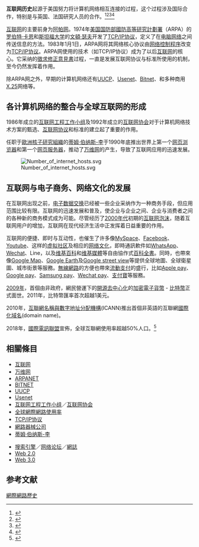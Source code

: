{{noteTA
| T= zh-cn:互联网历史; zh-tw:網際網路歷史;
| G1= IT
| 1= zh-cn:网络控制程序; zh-tw:網路控制程式;
| 2= zh-cn:蒂姆·伯纳斯-李; zh-tw:提姆·柏內茲-李;zh-hk:添·柏納斯-李;zh-hant:蒂姆·伯納斯-李;
}}
{{計算歷史}}
{{網際網路}}
'''互联网历史'''起源于美国努力将计算机网络相互连接的过程，这个过程涉及国际合作，特别是与英国、法国研究人员的合作。<ref>{{cite book|last1=Kim|first1=Byung-Keun|title=Internationalising the Internet the Co-evolution of Influence and Technology|date=2005|publisher=Edward Elgar|isbn=978-1845426750|pages=51–55|url=https://books.google.com/books?id=lESrw3neDokC&pg=PA53#v=onepage|access-date=2020-03-13|archive-date=2020-08-03|archive-url=https://web.archive.org/web/20200803060604/https://books.google.com/books?id=lESrw3neDokC&pg=PA53#v=onepage|dead-url=no}}</ref><ref>{{cite web|url=https://www.sri.com/newsroom/press-releases/computer-history-museum-sri-international-and-bbn-celebrate-40th-anniversary|title=The Computer History Museum, SRI International, and BBN Celebrate the 40th Anniversary of First ARPANET Transmission, Precursor to Today's Internet|last=|first=|date=2009-10-27|website=|publisher=SRI International|archive-url=https://web.archive.org/web/20190329134941/https://www.sri.com/newsroom/press-releases/computer-history-museum-sri-international-and-bbn-celebrate-40th-anniversary|archive-date=2019-03-29|accessdate=2017-09-25|quote=But the ARPANET itself had now become an island, with no links to the other networks that had sprung up. By the early1970s, researchers in France, the UK, and the U.S. began developing ways of connecting networks to each other, a process known as internetworking.|dead-url=yes}}</ref><ref>{{cite web|url=http://elk.informatik.hs-augsburg.de/tmp/cdrom-oss/CerfHowInternetCame2B.html|title=How the Internet Came to Be|author1=by Vinton Cerf, as told to Bernard Aboba|date=1993|accessdate=2017-09-25|quote=We began doing concurrent implementations at Stanford, BBN, and University College London. So effort at developing the Internet protocols was international from the beginning.|archive-date=2017-09-26|archive-url=https://web.archive.org/web/20170926042220/http://elk.informatik.hs-augsburg.de/tmp/cdrom-oss/CerfHowInternetCame2B.html|dead-url=yes}}</ref><ref>{{cite web|url=http://www.columbia.edu/~rh120/other/misc/haubenpap.rtf|title=The Internet: On its International Origins and Collaborative Vision A Work In-Progress|last1=Hauben|first1=Ronda|date=2004-05-01|accessdate=2017-09-25|archive-date=2020-02-01|archive-url=https://web.archive.org/web/20200201103626/http://www.columbia.edu/~rh120/other/misc/haubenpap.rtf|dead-url=yes}}</ref>

[[互联网|互联网]]的主要前身为[[ARPANET|阿帕网]]。1974年[[美国国防部|美国国防部]][[國防高等研究計劃署|國防高等研究計劃署]]（ARPA）的[[罗伯特·卡恩|罗伯特·卡恩]]和[[斯坦福大学|斯坦福大学]]的[[文頓·瑟夫|文頓·瑟夫]]开发了[[TCP/IP协议|TCP/IP协议]]，定义了在[[电脑网络|电脑网络]]之间传送信息的方法。1983年1月1日，ARPA网将其网络核心协议由[[网络控制程序|网络控制程序]]改变为[[TCP/IP协议|TCP/IP协议]]。ARPA网使用的技术（如TCP/IP协议）成为了以后[[互联网|互联网]]的核心。它采纳的[[RFC|徵求修正意見書]]过程，一直是发展互联网协议与标准所使用的机制，至今仍然发挥着作用。

除ARPA网之外，早期的计算机网络还有[[UUCP|UUCP]]、[[Usenet|Usenet]]、[[Bitnet|Bitnet]]、{{translink|en|CSNET}}和多种商用[[X.25|X.25]]网络等。

==各计算机网络的整合与全球互联网的形成==
1986年成立的[[互联网工程工作小组|互联网工程工作小组]]及1992年成立的[[互联网协会|互联网协会]]对于计算机网络技术方案的甄选、[[互联网协议|互联网协议]]和标准的建立起了重要的作用。

任职于[[歐洲核子研究組織|歐洲核子研究組織]]的[[蒂姆·伯纳斯-李|蒂姆·伯纳斯-李]]于1990年底推出世界上第一个[[网页浏览器|网页浏览器]]和第一个[[网页服务器|网页服务器]]，推动了[[万维网|万维网]]的产生，导致了互联网应用的迅速发展。

[[File:Number_of_internet_hosts.svg|right]]

==互联网与电子商务、网络文化的发展==
在互联网出现之前，[[电子数据交换|电子数据交换]]已经被一些企业采纳作为一种商务手段，但应用范围比较有限。互联网的迅速发展和普及，使企业与企业之间、企业与消费者之间的各种新的商务模式成为可能。尽管经历了[[2000年代|2000年代]]初期的[[互联网泡沫|互联网泡沫]]，随着互联网用户的增加，互联网在现代经济生活中正发挥着日益重要的作用。

互联网的便捷、即时与互动性，也催生了许多像[[MySpace|MySpace]]、[[Facebook|Facebook]]、[[Youtube|Youtube]]、这样的[[虚拟社区|虚拟社区]]及相应的[[网络文化|网络文化]]，即時通訊軟件如[[WhatsApp|WhatsApp]]、[[Wechat|Wechat]]、Line，以及[[维基百科|维基百科]]和[[维基媒體|维基媒體]]等自由協作式[[百科全書|百科全書]]。同時，也帶來像[[Google_Map|Google Map]]、[[Google_Earth|Google Earth]]及[[Google_street_view|Google street view]]等提供全球地圖、全球衛星圖、城市街景等服務。[[無線網路|無線網路]]的方便也帶來[[流動支付|流動支付]]的盛行，比如[[Apple_pay|Apple pay]]、[[Google_pay|Google pay]]、[[Samsung_pay|Samsung pay]]、[[Wechat_pay|Wechat pay]]、[[支付寶|支付寶]]等服務。

[[2009年|2009年]]，首個由非政府，網民營運下的[[開源|開源]][[去中心化|去中心化]]的[[加密電子貨幣|加密電子貨幣]] - [[比特幣|比特幣]]正式面世。2011年，比特幣匯率首次超越1美元。

2010年，[[互聯網名稱與數字地址分配機構|互聯網名稱與數字地址分配機構]](ICANN)推出首個非英語的互聯網[[國際化域名|國際化域名]](domain name)。

2018年，[[國際電訊聯盟|國際電訊聯盟]]宣佈，全球互聯網使用率超越50%人口。<ref>{{Cite web |url=https://sg.news.yahoo.com/more-half-global-population-now-115946999.html |title=More than half of global population now online: UN |accessdate=2020-04-18 |archive-date=2020-12-10 |archive-url=https://web.archive.org/web/20201210061016/https://sg.news.yahoo.com/more-half-global-population-now-115946999.html |dead-url=no }}</ref>

==相關條目==
{{Portal|互联网}}
*[[互联网|互联网]]
*[[万维网|万维网]]
*[[ARPANET|ARPANET]]
*[[BITNET|BITNET]]
*[[UUCP|UUCP]]
*[[Usenet|Usenet]]
*[[互联网工程工作小组|互联网工程工作小组]]／[[互联网协会|互联网协会]]
*[[全球網際網路使用率|全球網際網路使用率]]
*[[TCP/IP协议|TCP/IP协议]]
*[[網路器械公司|網路器械公司]]
*[[蒂姆·伯纳斯-李|蒂姆·伯纳斯-李]]

*[[搜索引擎|搜索引擎]]／[[网络论坛|网络论坛]]／[[網誌|網誌]]
*[[Web_2.0|Web 2.0]]
*[[Web_3.0|Web 3.0]]

== 参考文献 ==
{{reflist}}

{{電信}}

[[Category:網際網路歷史|]]